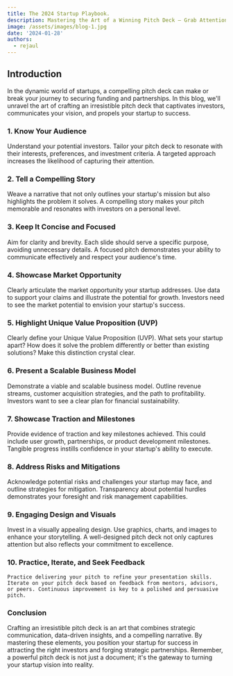 ```yaml
---
title: The 2024 Startup Playbook.
description: Mastering the Art of a Winning Pitch Deck – Grab Attention, Connect Emotionally, and Propel Your Business to New Heights.
image: /assets/images/blog-1.jpg
date: '2024-01-28'
authors:
  - rejaul
---
```


## Introduction

In the dynamic world of startups, a compelling pitch deck can make or break your journey to securing funding and partnerships. In this blog, we'll unravel the art of crafting an irresistible pitch deck that captivates investors, communicates your vision, and propels your startup to success.

### 1. Know Your Audience

Understand your potential investors. Tailor your pitch deck to resonate with their interests, preferences, and investment criteria. A targeted approach increases the likelihood of capturing their attention.

### 2. Tell a Compelling Story

Weave a narrative that not only outlines your startup's mission but also highlights the problem it solves. A compelling story makes your pitch memorable and resonates with investors on a personal level.

### 3. Keep It Concise and Focused

Aim for clarity and brevity. Each slide should serve a specific purpose, avoiding unnecessary details. A focused pitch demonstrates your ability to communicate effectively and respect your audience's time.

### 4. Showcase Market Opportunity

Clearly articulate the market opportunity your startup addresses. Use data to support your claims and illustrate the potential for growth. Investors need to see the market potential to envision your startup's success.

### 5. Highlight Unique Value Proposition (UVP)

Clearly define your Unique Value Proposition (UVP). What sets your startup apart? How does it solve the problem differently or better than existing solutions? Make this distinction crystal clear.

### 6. Present a Scalable Business Model

Demonstrate a viable and scalable business model. Outline revenue streams, customer acquisition strategies, and the path to profitability. Investors want to see a clear plan for financial sustainability.

### 7. Showcase Traction and Milestones

Provide evidence of traction and key milestones achieved. This could include user growth, partnerships, or product development milestones. Tangible progress instills confidence in your startup's ability to execute.

### 8. Address Risks and Mitigations

Acknowledge potential risks and challenges your startup may face, and outline strategies for mitigation. Transparency about potential hurdles demonstrates your foresight and risk management capabilities.

### 9. Engaging Design and Visuals

Invest in a visually appealing design. Use graphics, charts, and images to enhance your storytelling. A well-designed pitch deck not only captures attention but also reflects your commitment to excellence.

### 10. Practice, Iterate, and Seek Feedback

    Practice delivering your pitch to refine your presentation skills. Iterate on your pitch deck based on feedback from mentors, advisors, or peers. Continuous improvement is key to a polished and persuasive pitch.

### Conclusion

Crafting an irresistible pitch deck is an art that combines strategic communication, data-driven insights, and a compelling narrative. By mastering these elements, you position your startup for success in attracting the right investors and forging strategic partnerships. Remember, a powerful pitch deck is not just a document; it's the gateway to turning your startup vision into reality.
